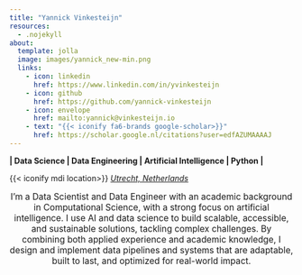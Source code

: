 ```yaml
---
title: "Yannick Vinkesteijn"
resources:
  - .nojekyll
about:
  template: jolla
  image: images/yannick_new-min.png
  links:
    - icon: linkedin
      href: https://www.linkedin.com/in/yvinkesteijn
    - icon: github
      href: https://github.com/yannick-vinkesteijn
    - icon: envelope
      href: mailto:yannick@vinkesteijn.io
    - text: "{{< iconify fa6-brands google-scholar>}}"
      href: https://scholar.google.nl/citations?user=edfAZUMAAAAJ
---
```


**| Data Science | Data Engineering | Artificial Intelligence | Python |**

{{< iconify mdi location>}} [*Utrecht, Netherlands*](https://www.google.com/maps/place/Utrecht,+Netherlands)

<div style="max-width: 800px; margin: 0 auto; text-align: center; font-size: 1.1em;">
I’m a Data Scientist and Data Engineer with an academic background in Computational Science, with a strong focus on artificial intelligence. I use AI and data science to build scalable, accessible, and sustainable solutions, tackling complex challenges. By combining both applied experience and academic knowledge, I design and implement data pipelines and systems that are adaptable, built to last, and optimized for real-world impact.
</div>
